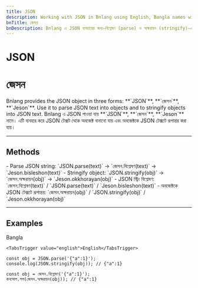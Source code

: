 ```yaml
---
title: JSON
description: Working with JSON in Bnlang using English, Bangla names with examples.
bnTitle: জেসন
bnDescription: Bnlang এ JSON ব্যবহারের জন্য—বিশ্লেষণ (parse) ও অক্ষরায়ন (stringify)—এর উদাহরণ।
---
```


# <I18nEnglish>JSON</I18nEnglish>
# <I18nBangla>জেসন</I18nBangla>


<I18nEnglish>
Bnlang provides the JSON object in three forms: **`JSON`**, **`জেসন`**, **`Jeson`**.  
Use it to parse JSON text into objects and to stringify objects into JSON text.
</I18nEnglish>

<I18nBangla>
Bnlang এ JSON পাওয়া যায় **`JSON`**, **`জেসন`**, **`Jeson`** নামে।  
এটি ব্যবহার করে JSON টেক্সট থেকে অবজেক্ট বানানো যায় এবং অবজেক্টকে JSON টেক্সটে রূপান্তর করা যায়।
</I18nBangla>



---

## Methods

<I18nEnglish>
- Parse JSON string: `JSON.parse(text)` → `জেসন.বিশ্লেষণ(text)` → `Jeson.bisleshon(text)`  
- Stringify object: `JSON.stringify(obj)` → `জেসন.অক্ষরায়ন(obj)` → `Jeson.okkhorayan(obj)`
</I18nEnglish>

<I18nBangla>
- JSON স্ট্রিং বিশ্লেষণ: `জেসন.বিশ্লেষণ(text)` / `JSON.parse(text)` / `Jeson.bisleshon(text)`  
- অবজেক্টকে JSON টেক্সটে রূপান্তর: `জেসন.অক্ষরায়ন(obj)` / `JSON.stringify(obj)` / `Jeson.okkhorayan(obj)`
</I18nBangla>



---

## Examples

<Tabs defaultValue="bangla" className="w-full">
  <TabsList>
    <TabsTrigger value="bangla">Bangla</TabsTrigger>
    
    <TabsTrigger value="english">English</TabsTrigger>
  </TabsList>

  <TabsContent value="english">

```bnl
const obj = JSON.parse('{"a":1}');
console.log(JSON.stringify(obj)); // {"a":1}
```
  </TabsContent>

  <TabsContent value="bangla">

```bnl
const obj = জেসন.বিশ্লেষণ('{"a":1}');
কনসোল.লগ(জেসন.অক্ষরায়ন(obj)); // {"a":1}
```
  </TabsContent>

  
</Tabs>
